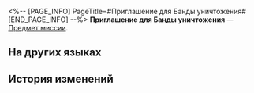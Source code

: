 <%-- [PAGE_INFO]
PageTitle=#Приглашение для Банды уничтожения#
[END_PAGE_INFO] --%>
{{Предмет Инфобокс
|id          = 140441
|Изображение = Предмет Приглашение для Банды уничтожения.png
|Тип         = Предмет миссии
|Инвентарь   = Миссии
|Редкость    = 3
|Эффект      = 
|Описание    = 
}}
'''Приглашение для Банды уничтожения''' — [[Предмет миссии]].

==На других языках==
{{На других языках
|en   = Invite Received by the Annihilation Gang
|zhs  = 泯灭帮收到的邀请函
|zht  = 泯滅幫收到的邀請函
|ja   = アナイアレイトギャングが受け取った招待状
|ko   = 소멸파가 받은 초대장
|es   = Invitación recibida por la Banda de la Erradicación
|fr   = Invitation reçue par le Gang de l'Annihilation
|ru   = Приглашение для Банды уничтожения
|th   = บัตรเชิญที่กลุ่มผู้กวาดล้างได้รับ
|vi   = Thư Mời Băng Hủy Hoại Nhận Được
|de   = Einladung von der Vernichtungs-Gang erhalten
|id   = Undangan yang Diterima Annihilation Gang
|pt   = Convite Recebido pela Gangue da Aniquilação
}}

==История изменений==
{{История изменений|3.5}}